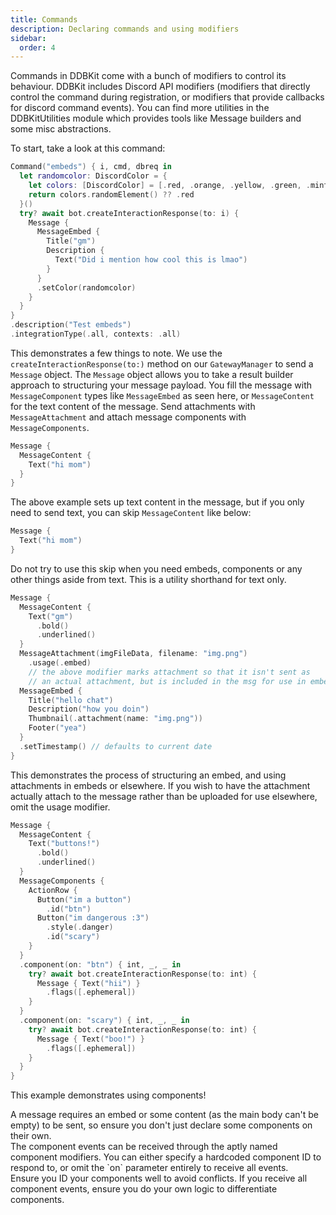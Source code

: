 ```yaml
---
title: Commands
description: Declaring commands and using modifiers
sidebar:
  order: 4
---
```


Commands in DDBKit come with a bunch of modifiers to control its behaviour. DDBKit includes Discord API modifiers (modifiers that directly control the command during registration, or modifiers that provide callbacks for discord command events). You can find more utilities in the DDBKitUtilities module which provides tools like Message builders and some misc abstractions.

To start, take a look at this command:
```swift
Command("embeds") { i, cmd, dbreq in
  let randomcolor: DiscordColor = {
    let colors: [DiscordColor] = [.red, .orange, .yellow, .green, .mint, .teal, .cyan, .blue, .indigo, .purple, .pink, .brown, .gray]
    return colors.randomElement() ?? .red
  }()
  try? await bot.createInteractionResponse(to: i) {
    Message {
      MessageEmbed {
        Title("gm")
        Description {
          Text("Did i mention how cool this is lmao")
        }
      }
      .setColor(randomcolor)
    }
  }
}
.description("Test embeds")
.integrationType(.all, contexts: .all)
```

This demonstrates a few things to note. We use the `createInteractionResponse(to:)` method on our `GatewayManager` to send a `Message` object.
The `Message` object allows you to take a result builder approach to structuring your message payload. You fill the message with `MessageComponent` types like `MessageEmbed` as seen here, or `MessageContent` for the text content of the message. Send attachments with `MessageAttachment` and attach message components with `MessageComponents`.

```swift
Message {
  MessageContent {
    Text("hi mom")
  }
}
```
The above example sets up text content in the message, but if you only need to send text, you can skip `MessageContent` like below:
```swift
Message {
  Text("hi mom")
}
```

<Aside type="danger" title="Warning">
Do not try to use this skip when you need embeds, components or any other things aside from text. This is a utility shorthand for text only.
</Aside>

```swift
Message {
  MessageContent {
    Text("gm")
      .bold()
      .underlined()
  }
  MessageAttachment(imgFileData, filename: "img.png")
    .usage(.embed) 
    // the above modifier marks attachment so that it isn't sent as 
    // an actual attachment, but is included in the msg for use in embeds.
  MessageEmbed {
    Title("hello chat")
    Description("how you doin")
    Thumbnail(.attachment(name: "img.png"))
    Footer("yea")
  }
  .setTimestamp() // defaults to current date
}
```
This demonstrates the process of structuring an embed, and using attachments in embeds or elsewhere. If you wish to have the attachment actually attach to the message rather than be uploaded for use elsewhere, omit the usage modifier. 
```swift
Message {
  MessageContent {
    Text("buttons!")
      .bold()
      .underlined()
  }
  MessageComponents {
    ActionRow {
      Button("im a button")
        .id("btn")
      Button("im dangerous :3")
        .style(.danger)
        .id("scary")
    }
  }
  .component(on: "btn") { int, _, _ in
    try? await bot.createInteractionResponse(to: int) {
      Message { Text("hii") }
        .flags([.ephemeral])
    }
  }
  .component(on: "scary") { int, _, _ in
    try? await bot.createInteractionResponse(to: int) {
      Message { Text("boo!") }
        .flags([.ephemeral])
    }
  }
}
```
This example demonstrates using components! 
<Aside type="note" title="Note">
A message requires an embed or some content (as the main body can't be empty) to be sent, so ensure you don't just declare some components on their own.
</Aside>
The component events can be received through the aptly named component modifiers. You can either specify a hardcoded component ID to respond to, or omit the `on` parameter entirely to receive all events. 
<Aside type="danger" title="Warning">
Ensure you ID your components well to avoid conflicts. If you receive all component events, ensure you do your own logic to differentiate components.
</Aside>